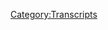 {{Transcript
    | title         = [[780: February 21, 2023]]
    | caption       = [https://knowledgefight.libsyn.com/780-february-21-2023 Listen to this episode on Libsyn]
    | episodeNumber = [[780: February 21, 2023|780]]
    | length        = 01:19:01
}}

{{MessageBox
    | header     = Warning: Bot Generated Content
    | text       = This transcript was automatically generated by transcription software and likely contains many mistakes and misattributions. Please check the audio for definitive quotes, attribution, and context.
    | image      = N3yvass4myg91.webp
    | imagewidth = 50px
    | id         = warning
}}

{{TranscriptBlock
    | name      = Dan
    | timestamp = 00:00:04.000
    | text      = Red Alert. Red alert. Red
}}

{{TranscriptBlock
    | name      = Alex Jones
    | timestamp = 00:00:06.000
    | text      = alert. Red alert. Knowledge five. Damn, Jordan, I'm sweating. Knowledge party.com It's time to pray. I have great respect for knowledge, knowledge. I'm sick of them posing as if they're the good guys shank me or the bad guy. Knowledge. Dan and Jordan knowledge fight need money and the family can do your shopping Andy and Ken handy in Kansas. Just starting to pray and the Kansas surely are playing for older. Huge fan. I love your world knowledge by now knowledge fight.com I love you.
}}

{{TranscriptBlock
    | name      = Dan
    | timestamp = 00:00:59.000
    | text      = Hey everybody, welcome back to knowledge. Dudes sit around worship at the altar of saline and talk a little bit about Alex Jones. Oh,
}}

{{TranscriptBlock
    | name      = Jordan
    | timestamp = 00:01:07.000
    | text      = indeed. We are Dan Jordan,
}}

{{TranscriptBlock
    | name      = Dan
    | timestamp = 00:01:09.000
    | text      = Dan Jordanna. Question
}}

{{TranscriptBlock
    | name      = Jordan
    | timestamp = 00:01:10.000
    | text      = for you, sir. brightspot.
}}

{{TranscriptBlock
    | name      = Dan
    | timestamp = 00:01:12.000
    | text      = My bright spot today, Jordan, I guess is that it's snuck up on me considerably. But it's a week away from the show. So I chose in
}}

{{TranscriptBlock
    | name      = Jordan
    | timestamp = 00:01:21.000
    | text      = Milwaukee snuck up on me a lot to
}}

{{TranscriptBlock
    | name      = Dan
    | timestamp = 00:01:25.000
    | text      = abstractly in March. Next week. And, boy, I'll tell you what. I'm scrambling.
}}

{{TranscriptBlock
    | name      = Jordan
    | timestamp = 00:01:34.000
    | text      = first week of March is the worst time because you think you will always think you know, like, Oh, I've got a month before this happened. But you forget that that month is February and that month is a lie. Yeah.
}}

{{TranscriptBlock
    | name      = Dan
    | timestamp = 00:01:45.000
    | text      = You see the early 20s in the dates. Yeah. And you're like, Oh,
}}

{{TranscriptBlock
    | name      = Jordan
    | timestamp = 00:01:49.000
    | text      = I still got time.
}}

{{TranscriptBlock
    | name      = Dan
    | timestamp = 00:01:50.000
    | text      = Plenty of days. Now. You got three less than you think. Yep. Yeah, I don't know. Maybe it's poor form to tell an audience, presumably before the live show that shit is up in the air right now, folks. I still trying to figure out what we're gonna do for that live show.
}}

{{TranscriptBlock
    | name      = Jordan
    | timestamp = 00:02:10.000
    | text      = I think what's important is to set both expectations. Yeah. All right, you like listen, you have enjoyed a thing that we've put out set on nearly 800 episodes of true, right. Don't be surprised if you put it in a different space and you don't like it as much. I would think you would like it more. But Lord knows. Yeah.
}}

{{TranscriptBlock
    | name      = Dan
    | timestamp = 00:02:27.000
    | text      = I mean, look, there's a little bit of excitement to it, though, is what I'm saying. There's chaos. Oh, no. I mean, you never know what's going to happen. Exactly. Do not content. But a week out from the show. I have a pretty good idea about one episode. And the other is rapidly falling apart. In real time, as you can observe on the podcast because we're going through this 22,004 stuff. Maybe Alex doesn't cover the scream ever. Oh no. Maybe this plan was flawed from the find out though knows who knows. You'll have to tune in or show up in Milwaukee to the show that sold out.
}}

{{TranscriptBlock
    | name      = Jordan
    | timestamp = 00:03:16.000
    | text      = Cover it until 2005. That's possible.
}}

{{TranscriptBlock
    | name      = Dan
    | timestamp = 00:03:19.000
    | text      = Oh, I don't know. You'd never have to attack Howard Dean after 2004. Now you don't. But anyway, it's kind of exciting. What's your bright spot?
}}

{{TranscriptBlock
    | name      = Jordan
    | timestamp = 00:03:29.000
    | text      = My bright spot is the other day we were we were playing some video games and doing the thing on on Twitch that I do. And alphorn brought up Random Access Memories by Daft Punk. Yeah, right. And he made the somewhat controversial statement that he thought it was the best Daft Punk album he said that one more time said that once more. With digital love, and and a read listened to a man it's a fantastic album. Sure. It's a fantastic album. I love it. One of the best of all time. It's not as good as discovery but it is still a fantastic album. I would put it at number two.
}}

{{TranscriptBlock
    | name      = Dan
    | timestamp = 00:04:08.000
    | text      = Okay, if we were gonna fight about it always nice to revisit.
}}

{{TranscriptBlock
    | name      = Jordan
    | timestamp = 00:04:11.000
    | text      = Yeah. Oh, I was great. Lose yourself to dance. My friend. I was on the train losing myself today.
}}

{{TranscriptBlock
    | name      = Dan
    | timestamp = 00:04:16.000
    | text      = I generally lose myself in the music the moment. Oh, yeah. You better never let it go. And that's probably why it's only a one shot. Do not miss your chance to go blow to flow, blow sharp blow row. opportunity comes once in a lifetime. That's all I know. All right. Yeah, that one? I'm confident it Yeah. Well, Jordan today we have an episode to go over. And by popular demand we're checking in on the present day. Oh, no. You know what, here's the deal. I know that we have a responsibility and an obligation to cover all things, Alex. But as we've said many times, this is not an Alex Jones after show. And if people are, like gigantically curious about what Alex has to say about X, Y or Z, they can go Listen to his show if they want. I think
}}

{{TranscriptBlock
    | name      = Jordan
    | timestamp = 00:05:01.000
    | text      = Chris Hardwick does one an after show of Infowars
}}

{{TranscriptBlock
    | name      = Dan
    | timestamp = 00:05:07.000
    | text      = talking free speech Yeah, um, and like, you know, I think that generally speaking most stuff, if you have like a hot button issue, nine times out of 10 you can guess what Alex is gonna say about it. Yeah, show is not like you're never it's very rare that you're gonna get like revelations of like, holy shit. His angle on this is wild. Yeah. But you know, hey, that doesn't mean that we get to just say Hey, fuck the president. We're gonna just do whatever we want. Sure, still check in on it. Let people know how things are going and Alex world. So today we're gonna be talking about February 21 2023. I will say
}}

{{TranscriptBlock
    | name      = Jordan
    | timestamp = 00:05:49.000
    | text      = it justify staying in the past.
}}

{{TranscriptBlock
    | name      = Dan
    | timestamp = 00:05:53.000
    | text      = You know what, it's a mixed bag. It's a mixed bag.
}}

{{TranscriptBlock
    | name      = Jordan
    | timestamp = 00:05:56.000
    | text      = Some UPS some downs.
}}

{{TranscriptBlock
    | name      = Dan
    | timestamp = 00:05:58.000
    | text      = I will say that we learn less than maybe in the past, but there's some stuff that is pretty fucking stupid. So that's fun. Also, before we get to the walk, shout outs, we should really clarify a couple of things. And they are that we both made mistakes. On the last episode. You misquoted Marx. That's right. I did. I
}}

{{TranscriptBlock
    | name      = Jordan
    | timestamp = 00:06:19.000
    | text      = quoted Bill Watterson who I quoted.
}}

{{TranscriptBlock
    | name      = Dan
    | timestamp = 00:06:22.000
    | text      = It's interesting too, because you were so anti religion. TV is the opiate of the masses. Well,
}}

{{TranscriptBlock
    | name      = Jordan
    | timestamp = 00:06:27.000
    | text      = I meant it. I meant that quote. Because that's the quote that I was thinking because I was talking about TV right? But I forgot that that was a Bill Watterson take on the Marx quote, sure. Religion is the opiate of the masses, right. I have chosen the better one well, but that would be but
}}

{{TranscriptBlock
    | name      = Dan
    | timestamp = 00:06:43.000
    | text      = it was still a misquoting and then I said National Alliance when I met National Vanguard strong was the founder of the National Vanguard. Gotcha. And I was no one pointed it out. But as I was listening back, I was like, This is embarrassing. Very easy mistake to make similar names. Both Nazis.
}}

{{TranscriptBlock
    | name      = Jordan
    | timestamp = 00:07:03.000
    | text      = Yeah, I would be fairly embarrassed but I think I just love Calvin and Hobbes too much. This is an opportunity to tell more people about Calvin and Hobbes so I accept my stake the
}}

{{TranscriptBlock
    | name      = Dan
    | timestamp = 00:07:14.000
    | text      = underground comic strip, Calvin,
}}

{{TranscriptBlock
    | name      = Jordan
    | timestamp = 00:07:16.000
    | text      = there's Gen Z people, maybe they don't even know it.
}}

{{TranscriptBlock
    | name      = Dan
    | timestamp = 00:07:19.000
    | text      = That's possible. Yeah. So we'll get down to Ben's on today's episode. But first, let's say hello, Jordan to some new wall. Oh, that's great idea. So first, I'm an Aussie I grow pineapples. I rescue bats. I'm an IT nerd. My name is Sean, thank you so much. You are now policy wonk.
}}

{{TranscriptBlock
    | name      = Alex Jones
    | timestamp = 00:07:34.000
    | text      = I'm a policy wonk.
}}

{{TranscriptBlock
    | name      = Jordan
    | timestamp = 00:07:35.000
    | text      = Thank you very much. I
}}

{{TranscriptBlock
    | name      = Dan
    | timestamp = 00:07:36.000
    | text      = do next just joined still waiting on my Sex Robot. Thank you so much. You are now policy Wong.
}}

{{TranscriptBlock
    | name      = Alex Jones
    | timestamp = 00:07:41.000
    | text      = I'm a policy wonk.
}}

{{TranscriptBlock
    | name      = Jordan
    | timestamp = 00:07:42.000
    | text      = Thank you very much.
}}

{{TranscriptBlock
    | name      = Dan
    | timestamp = 00:07:43.000
    | text      = Next, I'm worried about Uncle Paul D. Presented by Mountain Dew berry monsoon a Sam's Club exclusive. Thank you so much. You're now policy walk. I'm a policy. Thank you very much. Thank you. Next. Wait a second. Hang on. I'm new. So is Dan. DJ Dan archy. Thank you so much. You are now policy wonk.
}}

{{TranscriptBlock
    | name      = Alex Jones
    | timestamp = 00:08:01.000
    | text      = I'm a policy wonk.
}}

{{TranscriptBlock
    | name      = Unknown Speaker
    | timestamp = 00:08:02.000
    | text      = Thank you very much clarify.
}}

{{TranscriptBlock
    | name      = Dan
    | timestamp = 00:08:03.000
    | text      = No, I am not.
}}

{{TranscriptBlock
    | name      = Jordan
    | timestamp = 00:08:04.000
    | text      = It would be fun if you had an alter ego that we both treated as 100%. Real.
}}

{{TranscriptBlock
    | name      = Dan
    | timestamp = 00:08:09.000
    | text      = Yeah, that would be fine. And then like at the live show I just performed with like, yes, yeah. Next congrats to Spencer on her new business, which I assure you is not related to free speech systems. Thank you so much. You are now policy wonk.
}}

{{TranscriptBlock
    | name      = Alex Jones
    | timestamp = 00:08:23.000
    | text      = I'm a policy wonk. Thank
}}

{{TranscriptBlock
    | name      = Jordan
    | timestamp = 00:08:24.000
    | text      = you very much.
}}

{{TranscriptBlock
    | name      = Dan
    | timestamp = 00:08:25.000
    | text      = And every night before bed, I enjoy policy wank while listening to techno rap. Thank you so much. You are now ballsy walk.
}}

{{TranscriptBlock
    | name      = Alex Jones
    | timestamp = 00:08:31.000
    | text      = I'm a policy wonk. Thank you.
}}

{{TranscriptBlock
    | name      = Dan
    | timestamp = 00:08:33.000
    | text      = They requested that I try and do something that they don't know what techno wrap is right that I should do it. They don't know what the closest thing I could come up with for that was Bangkok oriental city. But the city don't know what the city is getting the creme de la creme by the chess world at a show of everything, but you will run out dirt. Time flies doesn't see my minutes. I don't like how you're looking at me.
}}

{{TranscriptBlock
    | name      = Jordan
    | timestamp = 00:08:58.000
    | text      = I'm just I'm just enjoying.
}}

{{TranscriptBlock
    | name      = Dan
    | timestamp = 00:09:00.000
    | text      = You don't know what even Bangkok? No, I
}}

{{TranscriptBlock
    | name      = Jordan
    | timestamp = 00:09:01.000
    | text      = don't. What is that a man run of truly great musical performance for you. finding it to be but like that's our bid for 2023. We've had blackjack. We've had to run out of songs. No, you are not sir. I've asked you questions. Now. You got songs for days?
}}

{{TranscriptBlock
    | name      = Dan
    | timestamp = 00:09:23.000
    | text      = I think you should first of all, yeah. Find out about one night in Bangkok. Okay, it makes the hard man humble.
}}

{{TranscriptBlock
    | name      = Jordan
    | timestamp = 00:09:28.000
    | text      = I mean that I could use that.
}}

{{TranscriptBlock
    | name      = Dan
    | timestamp = 00:09:31.000
    | text      = Also, check out where it's from, which is a musical called chess, which is all about chess. I'm sorry. What? Yeah, there's a musical called chess. Okay. And there's a guy named Marie head who had a song in the I guess, late 80s, early 90s. Okay. Yeah. One night in Bangkok. All right. So one night in Bangkok. It's about going to a chess bar.
}}

{{TranscriptBlock
    | name      = Jordan
    | timestamp = 00:09:53.000
    | text      = Excuse me. Excuse me, just real quick. You asked me you don't know one night in Bangkok. So It was a full two big hit. And then you went on to tell me that it's from a musical called chess. Yeah. Okay.
}}

{{TranscriptBlock
    | name      = Dan
    | timestamp = 00:10:05.000
    | text      = Hey, it's 80s and 90s. I'd bring you along. I would invite Queens we use would not excite you.
}}

{{TranscriptBlock
    | name      = Jordan
    | timestamp = 00:10:15.000
    | text      = Okay. All right.
}}

{{TranscriptBlock
    | name      = Dan
    | timestamp = 00:10:16.000
    | text      = I'm done playing chess. Yes, I
}}

{{TranscriptBlock
    | name      = Jordan
    | timestamp = 00:10:17.000
    | text      = understand. I recognize that. Anyway, Murray had
}}

{{TranscriptBlock
    | name      = Dan
    | timestamp = 00:10:21.000
    | text      = my bright spot. Anyway, I love it. So here's another context drop from today's show.
}}

{{TranscriptBlock
    | name      = Alex Jones
    | timestamp = 00:10:29.000
    | text      = From the heart of Texas, broadcasting worldwide. I'm Alex Jones. From the Alex Jones Show,
}}

{{TranscriptBlock
    | name      = Dan
    | timestamp = 00:10:35.000
    | text      = smooth. Yep. Yep. The Alex James host, powered through feel like we've heard him say that before. Anyway, we start today with a pretty severe tone. I will say that if you want to have listened to this entire episode, yeah. In matter, no. 45 seconds. That's probably just this.
}}

{{TranscriptBlock
    | name      = Alex Jones
    | timestamp = 00:11:01.000
    | text      = This is an emergency broadcast to the February 21. As we speak in a fascistic, nighttime outdoor speech, Biden is basically declaring war on Russia publicly. And pledging absolute military commitment. Putin is Chang threatened, threatening that nuclear war is imminent. This is getting more insane by the minute. So incredibly dangerous. I really don't have words at this point to describe how the spiraling this death spiral threatens us all. I don't think you need me to explain that to you. Yeah. So
}}

{{TranscriptBlock
    | name      = Dan
    | timestamp = 00:11:48.000
    | text      = Biden has declared war on Russia. And Putin saying the nukes are locked and loaded. Right. Right. That's basically all that's going on. It's pretty severe. It's scary. It just surprised me to hear because these things didn't happen.
}}

{{TranscriptBlock
    | name      = Jordan
    | timestamp = 00:12:02.000
    | text      = Right. It bums me out. Here's what bums me out. All right. I have been told in anger that Chicago is getting nuked regularly right now here he is all sad because we really might be in a nuclear superpower war.
}}

{{TranscriptBlock
    | name      = Dan
    | timestamp = 00:12:16.000
    | text      = Not fair. Well, he's still angry. Sure, but he's just he's got a ramp into
}}

{{TranscriptBlock
    | name      = Jordan
    | timestamp = 00:12:23.000
    | text      = I don't need to tell you how dangerous this is. Obviously, you've been telling me for the past 20 years that I'm gonna get personally nuked. Give
}}

{{TranscriptBlock
    | name      = Dan
    | timestamp = 00:12:30.000
    | text      = him time. Okay, he's got to cook this and I'm still gonna get it. It'll be just the beginning. That's on me. So there's nukes. And it's a 100% chance that some nukes are going to be used. And then some numbers get tweaked? Sure. But this is this is pretty. I mean, look, we're all dead.
}}

{{TranscriptBlock
    | name      = Alex Jones
    | timestamp = 00:12:51.000
    | text      = On the course we're on right now. There is a 100% chance nuclear weapons are going to be used in an almost every actuary or war profile war game, it's been done. If tacticals get used. You've got about an 80% chance it'll lead to a wider nuclear war. And when you look at the numbers, it's about 100% chance in total commitment. That means just spasm of mass death. So we're a pretty satanic evil planet army. And it goes to say we just blow ourselves up. Real good chance ladies and gentlemen that we're facing the end of the world. Everybody enjoys it the cavalry has arrived. Ultimate bone broth. Oh.
}}

{{TranscriptBlock
    | name      = Jordan
    | timestamp = 00:13:47.000
    | text      = Cavalry has arrived.
}}

{{TranscriptBlock
    | name      = Dan
    | timestamp = 00:13:49.000
    | text      = I mean, look, there's that's jarring shirt. Okay, so if I'm if I'm to understand this as it plays Yeah, we're all dead. Yep. Nuclear war is coming. 100% Great news though. The solution to this is ultimate bone. Brad is good at his back in stock,
}}

{{TranscriptBlock
    | name      = Jordan
    | timestamp = 00:14:04.000
    | text      = I would have preferred a little bit more connective tissue.
}}

{{TranscriptBlock
    | name      = Dan
    | timestamp = 00:14:07.000
    | text      = Well, there's a little bit more there's probably connective tissue in that bone broth. With a juggle mushroom. Yep, that's probably true. And Coco. What else is in there? Bee pollen? I think maybe I don't know.
}}

{{TranscriptBlock
    | name      = Jordan
    | timestamp = 00:14:22.000
    | text      = Why do you sound so much all of these things? Like they some guy just had a bunch of stuff in his back office and he threw it into a mix and I think I can sell this.
}}

{{TranscriptBlock
    | name      = Dan
    | timestamp = 00:14:32.000
    | text      = I think I can sell this put it in milk. Tastes like Lucky Charms.
}}

{{TranscriptBlock
    | name      = Jordan
    | timestamp = 00:14:36.000
    | text      = Everyone operates on three witches principles.
}}

{{TranscriptBlock
    | name      = Dan
    | timestamp = 00:14:39.000
    | text      = Alex actually says that at one point. He's like this Aizawa people on steroids. He was like Lucky Charms. Like I bet it
}}

{{TranscriptBlock
    | name      = Jordan
    | timestamp = 00:14:45.000
    | text      = wasn't the worst thing that a broth can taste like yeah, whose bones are you brought the taste like Lucky Charms. Let's terrify.
}}

{{TranscriptBlock
    | name      = Dan
    | timestamp = 00:14:54.000
    | text      = So we are in a situation in the world right now that is not unlike a bullfight. Sure. There's a matador There's a bowl
}}

{{TranscriptBlock
    | name      = Jordan
    | timestamp = 00:15:01.000
    | text      = the globalists Do either of them have nuclear weapons all of them okay the globalists
}}

{{TranscriptBlock
    | name      = Dan
    | timestamp = 00:15:04.000
    | text      = are the matadors Russia is the bull however this metaphor is a little bit different than you might think.
}}

{{TranscriptBlock
    | name      = Jordan
    | timestamp = 00:15:13.000
    | text      = Okay but
}}

{{TranscriptBlock
    | name      = Alex Jones
    | timestamp = 00:15:13.000
    | text      = in this confrontation is already torture a matador is the New World Order Deep State. The bowl is Russia. Cool. But in this game, when the matador sticks his short into the heart of the bowl, the bowl explodes and blows up everyone in the stadium. The only way to win is not to play this game,
}}

{{TranscriptBlock
    | name      = Dan
    | timestamp = 00:15:41.000
    | text      = because it's nothing like a matador bowls.
}}

{{TranscriptBlock
    | name      = Jordan
    | timestamp = 00:15:45.000
    | text      = Generally speaking, the only way to win between the matador the bowl is one of them leaves and the other one does not. Well.
}}

{{TranscriptBlock
    | name      = Dan
    | timestamp = 00:15:53.000
    | text      = If you were a matador right, and you knew the bowl exploded and blew up a stadium, right, you probably wouldn't be a matador, would you?
}}

{{TranscriptBlock
    | name      = Jordan
    | timestamp = 00:16:02.000
    | text      = I don't know. It depends. Are you in on it? The greatest Matador in history and somebody was like, Hey, I got this plan. What we're going to do is we're going to stuff this bowl full of explosives that will only trigger when you poke it in its heart, cementing the final kill right and that will overthrow. So I have
}}

{{TranscriptBlock
    | name      = Dan
    | timestamp = 00:16:23.000
    | text      = to assume that sense metaphorically, the globalists are the matador right well aware. Yeah, that's
}}

{{TranscriptBlock
    | name      = Jordan
    | timestamp = 00:16:28.000
    | text      = a good point.
}}

{{TranscriptBlock
    | name      = Dan
    | timestamp = 00:16:29.000
    | text      = Yeah, I can't I can't see any other scenario here.
}}

{{TranscriptBlock
    | name      = Jordan
    | timestamp = 00:16:31.000
    | text      = I'm struggling with this metaphor, I
}}

{{TranscriptBlock
    | name      = Dan
    | timestamp = 00:16:32.000
    | text      = think is the main problem. Yeah, it's dumb. That's why Yeah, that's
}}

{{TranscriptBlock
    | name      = Jordan
    | timestamp = 00:16:35.000
    | text      = a good point. Yeah.
}}

{{TranscriptBlock
    | name      = Dan
    | timestamp = 00:16:36.000
    | text      = So we've heard Alex recently. And whenever he's feeling down in the past talk about like, we gotta get out of this liberal hellhole, right, that I love living in. Right, right,
}}

{{TranscriptBlock
    | name      = Jordan
    | timestamp = 00:16:50.000
    | text      = right. On the downswing, he does want to leave. Yeah,
}}

{{TranscriptBlock
    | name      = Dan
    | timestamp = 00:16:53.000
    | text      = it turns out, he's down swinging hard.
}}

{{TranscriptBlock
    | name      = Alex Jones
    | timestamp = 00:16:56.000
    | text      = I had to have a discussion with my wife this morning, about leaving the United States for the southern hemisphere. And I'm going to be completely honest with all of you, I've said, I'll never surrender. I won't back down from the deep state here.
}}

{{TranscriptBlock
    | name      = Alex Jones
    | timestamp = 00:17:19.000
    | text      = Even things should be fixed in America. But America is so far gone, as we can all see that I am strongly having to consider evacuating the United States. Still will be hell of we're in Argentina or someplace during a nuclear war. There'll be a nuclear winter and it'll be it'll be bad. And I know a lot of billionaires, people that have already fled to places like New Zealand and Hawaii, Hawaii. I don't have the money for bunkers and all the rest of it.
}}

{{TranscriptBlock
    | name      = Dan
    | timestamp = 00:17:56.000
    | text      = Maybe not anymore. Not anymore. No, that's a good point. All I hear when Alex talks like this is I just got bad news from the bankruptcy court. Yep, this gloomy shit has no connection to reality. It's all just a projection of his mood. When Alex thinks he's pulling a fast one and things are gonna work out. He tells the audience that the globalists are on the ropes, and the good guys are gonna win just as long as you keep that money flowing. When Alex says reasons to believe that his schemes to keep his money safe from the courts aren't going to work well, and it's the end of the world. I was reflecting on why the present day episodes of Alex's show are so repulsive to me, when in reality, it's actual content isn't really much worse than it was in 2018. or around that time, right? One theory that I've come up with is that Alex's show in the present day is actively abusive towards its listeners in a way that's increased, and I think it makes me mad. This is kind of just him having a childish outburst on the show and trying to make everyone feel as miserable and panicked as he does. And it's not that fun to take seriously is something worth paying attention to. The only thing that even makes me raise an eyebrow here is that Alex is upping the ante from pretending he's about to leave Austin to pretending he's about to leave the country. Also probably not a coincidence that he chose Argentina as the country he'd like to flee to seeing as it was the destination of a lot of high level Nazis like Eichmann and Mengele. Yeah, also, let's be very fucking clear about that. Alex better follow all relevant laws of immigration. I
}}

{{TranscriptBlock
    | name      = Jordan
    | timestamp = 00:19:22.000
    | text      = wrote down you want to become an immigrant? I sweat I mean, I would be chained up
}}

{{TranscriptBlock
    | name      = Dan
    | timestamp = 00:19:27.000
    | text      = in country in this circumstance. Would you be a refugee?
}}

{{TranscriptBlock
    | name      = Jordan
    | timestamp = 00:19:31.000
    | text      = Any fucking country in the world should not allow him in like, that's crazy. To me. That's crazy. Because sooner or later, if you let him in, he's going to start getting mad at other people coming in. That's
}}

{{TranscriptBlock
    | name      = Dan
    | timestamp = 00:19:42.000
    | text      = insane. There is no doubt that that cycle would perpetually keep him out. I think it one would be wise to keep him out of the country, but at the same time, were he fleeing for legitimate reasons. You know, like if he were actually a refugee, it's a way sure his A pourraient opinions maybe wouldn't be as important as like protecting his human rights. But I don't believe that's the circumstance we're in. No, maybe no. Fuck you, Alex Young, it's just like this. There's so much of this that is just lashing out. And when I hear him talking about like, Oh my God, all this nukes that are right around the corner, we're all fucked. And all this like, I can't, like disaggregate that from his entire, like, my life is really bad right now. Yeah. And that, to me, doesn't seem that interesting. Eight seems like he's a fucking baby who wants everyone to be miserable.
}}

{{TranscriptBlock
    | name      = Jordan
    | timestamp = 00:20:40.000
    | text      = I mean, here's what's not fun. Here's what makes it so fucking terrible, is now that I know what's going on in his other life, where there's real money involved, then it's like, I mean, as we're, as we're talking here, I'm listening to this. And I'm also aware that Mark is trying to get his lawyer disbarred, like, I am aware of those two things at the same time. So I am not worried about a nuclear war or even willing to take it seriously because I am worried that his lawyer won't get disbarred. I need to make sure that happens, you know,
}}

{{TranscriptBlock
    | name      = Dan
    | timestamp = 00:21:14.000
    | text      = who I mean, think nuclear stuff and disarmament issues are something to keep in mind for sure to to engage with his version of this story is to, like, accidentally take on his feelings about his lawyer being disbarred, but being juxtaposed on to nuclear war concern. Yeah. And that's a fool's game to play. Frankly.
}}

{{TranscriptBlock
    | name      = Jordan
    | timestamp = 00:21:40.000
    | text      = I mean, I don't want to have a conversation with somebody who is clearly not having that conversation at all right? why would why would I talk to you about nuclear war? Your conversation is about how your lawyer is going to be disbarred, right? Your
}}

{{TranscriptBlock
    | name      = Dan
    | timestamp = 00:21:51.000
    | text      = conversation is about that and about how like, you're going to be broke, you're going out of business, and your attempts to shield yourself are gradually not working. I mean, people are seeing through your bullshit Alex Jones live was a charade that God was doomed to failure. Oh, yeah. Still no new episodes of that, unfortunately,
}}

{{TranscriptBlock
    | name      = Jordan
    | timestamp = 00:22:12.000
    | text      = like him saying, I think it's time for me to leave the country is also him being like, well, the only way I'm gonna get to keep my money is if I hide it outside of the United States. Groover and I mean, it is an Argentina I'm going to choose places where they don't stood like allow money. You know,
}}

{{TranscriptBlock
    | name      = Dan
    | timestamp = 00:22:27.000
    | text      = I honestly think that that came to his mind probably because not
}}

{{TranscriptBlock
    | name      = Jordan
    | timestamp = 00:22:30.000
    | text      = because Nazis. Yeah, I wouldn't be surprised. He really does feel that way. I
}}

{{TranscriptBlock
    | name      = Dan
    | timestamp = 00:22:34.000
    | text      = don't know why he like he doesn't have any affinity for South America outside of Brazil. Right? Not anymore.
}}

{{TranscriptBlock
    | name      = Jordan
    | timestamp = 00:22:40.000
    | text      = Not anymore. Definitely not anymore. Probably because Rhodesia doesn't exist anymore. It
}}

{{TranscriptBlock
    | name      = Dan
    | timestamp = 00:22:46.000
    | text      = does to him in his heart. Well,
}}

{{TranscriptBlock
    | name      = Jordan
    | timestamp = 00:22:48.000
    | text      = that I'm surprised he's not going there.
}}

{{TranscriptBlock
    | name      = Dan
    | timestamp = 00:22:50.000
    | text      = I am not. So look, it's severe shit is going down.
}}

{{TranscriptBlock
    | name      = Alex Jones
    | timestamp = 00:22:55.000
    | text      = You may feel like you're immune from this, but there are Russian submarines. What off our coast in the Atlantic civic in the Gulf of Mexico, that could destroy every US city in five minutes. Five minutes, mock nine missiles that cannot be shot down. Five minutes. Chicago, New York, Austin, LA, Miami, Tampa, Benito Ami. Minneapolis, St. Paul, both Detroit. US Houston.
}}

{{TranscriptBlock
    | name      = Jordan
    | timestamp = 00:23:38.000
    | text      = Parris, Illinois because they didn't know any better.
}}

{{TranscriptBlock
    | name      = Unknown Speaker
    | timestamp = 00:23:42.000
    | text      = Gone, gone, gone
}}

{{TranscriptBlock
    | name      = Dan
    | timestamp = 00:23:44.000
    | text      = through some consequences.
}}

{{TranscriptBlock
    | name      = Alex Jones
    | timestamp = 00:23:48.000
    | text      = The ICBMs can be here in 12 to 15 minutes.
}}

{{TranscriptBlock
    | name      = Jordan
    | timestamp = 00:23:52.000
    | text      = And also wherever you can stand in like five states. They're gonna blow that up too. But just for consistency, and we're dealing
}}

{{TranscriptBlock
    | name      = Alex Jones
    | timestamp = 00:24:01.000
    | text      = that last 22 million people in World War Two, and they're ready for nuclear war. And Putin gave a speech on that yesterday.
}}

{{TranscriptBlock
    | name      = Dan
    | timestamp = 00:24:12.000
    | text      = So Putin gave a state of the country address and he didn't say that he's ready to nuke everyone. He did have some interesting things to say about us political decisions, though. Yeah. For instance, he said, quote, the whole world witnessed how they withdrew from fundamental agreements on weapons, including the treaty on immediate and shorter range missiles, unilaterally tearing up the fundamental agreement that maintain world peace. For some reason they did it they do not do anything without a reason as we know, for the record, Trump did that not the globalists, all the people Alex hates wanted Trump not to do that. But Alex supported Trump's decision, which is one of the specifics that Putin cites in his speech criticizing the US funny just weird. Funny how that works. It's a very, very long, boring speech. mostly about economic issues and the airing of grievances some valid, some outrageous Sure, the part where Putin brings up nuclear weapons is this, quote, we're aware of the fact that certain types of US nuclear weapons are reaching the end of their service life. In this regard, we know for certain that some politicians in Washington are already pondering live nuclear tests, especially since the US is developing innovative nuclear weapons. There's information to this effect Given these circumstances, the defense ministry and Rosatom must take everything must make everything ready for Russia to conduct nuclear tests, we will not be the first to proceed with these tests. But if the US goes ahead with them, we will as well no one should harbor dangerous illusions that global strategic parity can be disrupted. It is a bad sign for a head of state to be talking about a new nuclear arms race. But there's a chasm between what Putin said and how Alex is reporting it. Yeah, that's because Alex is a liar and a sensationalist, who's feeling really down today? And so everything is so bad? Yeah. So bad.
}}

{{TranscriptBlock
    | name      = Jordan
    | timestamp = 00:26:06.000
    | text      = Yeah. I mean, I suppose I would be I think I could be persuaded that there is 100% chance in the lifetime of nuclear weapons that they will be used again, I would not be I think I would accept that I will accept that there's 100% chance of that will
}}

{{TranscriptBlock
    | name      = Dan
    | timestamp = 00:26:21.000
    | text      = happen. I mean, 100 is a big number it is. But
}}

{{TranscriptBlock
    | name      = Jordan
    | timestamp = 00:26:25.000
    | text      = I don't know if there's any way that we can understand human beings, and who we put in charge of nuclear weapons, without eventually recognizing that somebody's going to either do it on purpose or on accident, you
}}

{{TranscriptBlock
    | name      = Dan
    | timestamp = 00:26:37.000
    | text      = know, like, in a long enough scale, everything that can happen exactly will
}}

{{TranscriptBlock
    | name      = Jordan
    | timestamp = 00:26:41.000
    | text      = happen. Yeah. But we don't need too much evidence that we need a long scale, we've already had at least three different possible world ending events happen.
}}

{{TranscriptBlock
    | name      = Dan
    | timestamp = 00:26:49.000
    | text      = Oh, that's true. That's true. I think. I think I'll go as far as to say, I think there's a high likelihood that nuclear weapons will be used accidentally or intentionally, again, at some point, but I also think that there is a possibility there is a possible future where sincere and serious disarmament happens Now unfortunately, I think that may be one of the catalysts for that would be like you said
}}

{{TranscriptBlock
    | name      = Jordan
    | timestamp = 00:27:15.000
    | text      = earlier weapons nuclear
}}

{{TranscriptBlock
    | name      = Dan
    | timestamp = 00:27:19.000
    | text      = explosion of some sort. But yeah, I don't know. Maybe, maybe I'll have quite as gloomy, gloomy. Take on it as you. But maybe that's just because I'm experiencing Alex's gloomy take.
}}

{{TranscriptBlock
    | name      = Jordan
    | timestamp = 00:27:31.000
    | text      = I don't know this. I don't know if it's a gloomy take. I think it's just the problem is what you described, you know, a lot of the times in order to not do something again, humans have to do it again. Well, I
}}

{{TranscriptBlock
    | name      = Dan
    | timestamp = 00:27:42.000
    | text      = see. I see. Possible catalyst right. No, no other possible catalyst. Totally. Totally. Yeah.
}}

{{TranscriptBlock
    | name      = Jordan
    | timestamp = 00:27:48.000
    | text      = It does seem like if you have that one, though, then you don't get to do the second part where you disarm
}}

{{TranscriptBlock
    | name      = Dan
    | timestamp = 00:27:53.000
    | text      = either way, whatever the whatever the reality and the possibility of this stuff is it's disconnected from what else?
}}

{{TranscriptBlock
    | name      = Jordan
    | timestamp = 00:27:59.000
    | text      = Oh, yeah. 100% Alex
}}

{{TranscriptBlock
    | name      = Dan
    | timestamp = 00:28:00.000
    | text      = is on one.
}}

{{TranscriptBlock
    | name      = Jordan
    | timestamp = 00:28:01.000
    | text      = I No, no, that's why that's why I thought of it. I was like, that's an interesting thought. And what he said is not
}}

{{TranscriptBlock
    | name      = Dan
    | timestamp = 00:28:07.000
    | text      = Yeah, so speech that Alex is misrepresenting ship and hey, why not? Let's have a two for one special Biden is also giving a speech that Alex has misrepresented represent
}}

{{TranscriptBlock
    | name      = Jordan
    | timestamp = 00:28:16.000
    | text      = them all.
}}

{{TranscriptBlock
    | name      = Alex Jones
    | timestamp = 00:28:18.000
    | text      = Biden is still bumbling and stumbling in a nighttime fascistic speech in Warsaw, Poland, on the border with Russia, rattling the nuclear sabers says we got a transcript of it. We'll read excerpts of it.
}}

{{TranscriptBlock
    | name      = Dan
    | timestamp = 00:28:34.000
    | text      = This is pathetic. Alex has not watched any of that speech. And he's characterizing it as nuclear saber rattling. In reality, Biden was mostly talking about growing up in Claymont Delaware where there's a lot of Polish people around and he quote, grew up feeling self conscious. My name didn't end in a ski or an Oh, all right. It's really okay appealing to the Polish population. Okay, fine. He was also expressing appreciation for Poland accepting 1.7 million displaced Ukrainians who fled after Yeah, faded parts. Oh, right. Like it's it's, you know, obviously, sure. There's also expressions of solidarity with NATO. Sure. Yeah. But yeah, it's not. It's not like, we're gonna fuck
}}

{{TranscriptBlock
    | name      = Jordan
    | timestamp = 00:29:18.000
    | text      = it up. I mean, yeah, Putin did some like, Hey, fuck you. And Biden was like, well, let's just okay.
}}

{{TranscriptBlock
    | name      = Dan
    | timestamp = 00:29:26.000
    | text      = So there's all these speeches, and Alex decides he's gonna set an ambitious goal for himself, which as soon as I heard, I was like, is not going to do this shit.
}}

{{TranscriptBlock
    | name      = Alex Jones
    | timestamp = 00:29:35.000
    | text      = I have Putin this eight page speech here and I have clips of it that have English overdubs, really playing some clubs. But I really think this speech is so important. Wow. That I'm gonna read it in its entirety at the start of the next hour. Do it and then we'll do it. For Biden. and it will play the whole thing.
}}

{{TranscriptBlock
    | name      = Dan
    | timestamp = 00:30:01.000
    | text      = But yeah, there's not a chance you're gonna read that whole speech. First of all, because it doesn't work for you. I mean, some parts of it do like little snippets of it definitely work. Like there's there is some stuff that sounds like Alex, quite frankly, if he were to cherry pick stuff out there. He could use it for his purposes. Yeah. But like, it's long. And most of it isn't helpful. Secondarily, like, you hear him like, ba, maybe we'll play some a Biden speech up. And then like, the the flip side of it is, you know, Putin is basically his State of the Union is such an important speech. Kind of get a sense of who he looks up to.
}}

{{TranscriptBlock
    | name      = Jordan
    | timestamp = 00:30:44.000
    | text      = Yeah, I just heard eight pages. And I was like, Oh, I'm not worried. Yeah, yeah. Oh, boy. Yeah. If it was eight paragraphs, I'd be like, oh, boy, I'm not worried.
}}

{{TranscriptBlock
    | name      = Dan
    | timestamp = 00:30:53.000
    | text      = Eight sentences.
}}

{{TranscriptBlock
    | name      = Jordan
    | timestamp = 00:30:55.000
    | text      = Yeah, 5050 shot
}}

{{TranscriptBlock
    | name      = Dan
    | timestamp = 00:30:56.000
    | text      = words. Maybe they'll read seven of the eight accurately and then it'll make up the Yeah. So, you know, we got world leaders who were saying various things. Biden's given a fascistic speech and polar
}}

{{TranscriptBlock
    | name      = Jordan
    | timestamp = 00:31:11.000
    | text      = Cortes, Larry. Wow, what a weird place to do that too. Right.
}}

{{TranscriptBlock
    | name      = Dan
    | timestamp = 00:31:15.000
    | text      = Putin is threatening nukes and the most important speech that Alex has ever heard. What say Trump?
}}

{{TranscriptBlock
    | name      = Alex Jones
    | timestamp = 00:31:23.000
    | text      = Let's go ahead and first play a clip of Trump. And he's absolutely right, Trump and he was president. And in this war, by snapping his fingers, here's the club
}}

{{TranscriptBlock
    | name      = Donald Trump
    | timestamp = 00:31:36.000
    | text      = from the dead took over, but from the night I won, and I go to people, you know, that you people are boosting by their openness and Zelinsky. And as a way in on me. And I would, I guarantee I could work that guarantee. I know exactly what I say, by the way, I know exactly. I tell one guy this. And I say you better make a deal. We would have a deal made in 24 rows.
}}

{{TranscriptBlock
    | name      = Alex Jones
    | timestamp = 00:32:07.000
    | text      = President. Well, that's right, because Trump knows that the West is running this war and the United States is running NATO show picture. NATO is a big robot. That's remote control. Wow. And it's starting World War Three right now. And so Trump knows if he was in the White House. He'd be in control of that robot. And Hillary said she wanted war with Russia if she got elected six plus years ago, but she didn't smile or fraud. And so for four years, we didn't have this war start. But now, a year after Biden gets in, it all kicks off. And US forces and NATO forces are in there. Killing Russians, Russians killing them. I mean, I know a lot of people NATO forces are not already served multiple tours in the Ukraine war, long before you absolutely do not watch the counter offensive multiple to it. And that's what the police action was. And I'm not defending Putin or Russia. I'm not a Russophile I don't lionize Russia. But Russia is not on our doorstep and Russia did not start this.
}}

{{TranscriptBlock
    | name      = Dan
    | timestamp = 00:33:15.000
    | text      = Yes. Yes, they
}}

{{TranscriptBlock
    | name      = Jordan
    | timestamp = 00:33:16.000
    | text      = did it. That is how
}}

{{TranscriptBlock
    | name      = Dan
    | timestamp = 00:33:18.000
    | text      = words work. So Alex knows multiple people who have served multiple tours give me in the last year give
}}

{{TranscriptBlock
    | name      = Jordan
    | timestamp = 00:33:25.000
    | text      = me a fucking name. Give me how long their tour was give me where they were based out of
}}

{{TranscriptBlock
    | name      = Dan
    | timestamp = 00:33:30.000
    | text      = dude, because I'm making it up. Give
}}

{{TranscriptBlock
    | name      = Jordan
    | timestamp = 00:33:31.000
    | text      = me any bit of a tour. A tour. Yeah, no tour. Yeah,
}}

{{TranscriptBlock
    | name      = Dan
    | timestamp = 00:33:36.000
    | text      = got stop loss. Sure.
}}

{{TranscriptBlock
    | name      = Jordan
    | timestamp = 00:33:37.000
    | text      = Yeah, exactly. What are we doing?
}}

{{TranscriptBlock
    | name      = Dan
    | timestamp = 00:33:40.000
    | text      = There's a draft actually, it's gonna be we're right around the corner from scaring people about the draft coming back because a lot of war in Ukraine, a lot of
}}

{{TranscriptBlock
    | name      = Jordan
    | timestamp = 00:33:49.000
    | text      = sad fiance's in Tennessee just waiting for their future husbands to come home from that tour and your Ukraine. Dearest
}}

{{TranscriptBlock
    | name      = Dan
    | timestamp = 00:33:55.000
    | text      = Myrtle. I have found myself outside the Donbass. Oh boy.
}}

{{TranscriptBlock
    | name      = Jordan
    | timestamp = 00:34:02.000
    | text      = It's been a long time since I've thought of Greg Geraldo
}}

{{TranscriptBlock
    | name      = Dan
    | timestamp = 00:34:05.000
    | text      = show. Wild nonsense, but also so weird this, like, what would he need to do to consider himself pro Putin? I like what level? I guess he like, he probably thinks that his support of Trump was like, right on the lower level of Trump's support. Yeah. Like, yeah, crying about how he would die for Trump. This is just rational.
}}

{{TranscriptBlock
    | name      = Jordan
    | timestamp = 00:34:34.000
    | text      = You know, I like him. He's just a god. Cain. Yeah, like any one of us.
}}

{{TranscriptBlock
    | name      = Dan
    | timestamp = 00:34:37.000
    | text      = He thinks that the way he treats Putin is like, nuance. Yeah, just kind of like a conditional support. Go into this guy. Meanwhile, I'm gonna just completely lie about stuff in service of making him out to be the, the good guy here. It
}}

{{TranscriptBlock
    | name      = Jordan
    | timestamp = 00:34:55.000
    | text      = breaks my heart that people listen to Trump say shit like that. And then cheer clap or don't go jump into a fire like I don't understand because because here's the thing, it would take me more than 24 hours to even understand why they're really fighting. It would take more than 24 hours to learn the history of Russia and Ukraine to learn what it is that you would even be trying to achieve with this treaty. Are you trying to just stop the war? Or are you trying to make something that lasts as peace?
}}

{{TranscriptBlock
    | name      = Dan
    | timestamp = 00:35:26.000
    | text      = Strength is probably just thing I could believe he's exactly yeah, that's an insane person. Now also, just while we're on the subject of Trump, yeah, there was a clip going around of him at McDonald's. I don't know if you saw this. No. What? Yeah, so he's, he's ordering some stuff at McDonald's in Ohio. He went to like East Palestine. And he says to the people, what's your special today? And like people were saying, like, oh, yeah, like the, like making fun of it. Like he's being funny. He doesn't think that there's a daily special at McDonald's. Yeah, I used to work at like fast food places. And there'll be some people who would have that like, cute flourish or whatever I feel I feel like people taking that seriously is a little bit. Like that's, that's nonsense.
}}

{{TranscriptBlock
    | name      = Jordan
    | timestamp = 00:36:13.000
    | text      = That makes no sense to me whatsoever. Not least of which because Trump is probably the only president in my lifetime who want 100% understands the McDonald's menu
}}

{{TranscriptBlock
    | name      = Dan
    | timestamp = 00:36:22.000
    | text      = that and he makes that point he makes he makes a point in the video.
}}

{{TranscriptBlock
    | name      = Jordan
    | timestamp = 00:36:26.000
    | text      = I mean, he he brought a does have fucking winners of the Super Bowl. No, it wasn't it the Golden State Warriors is jumping to the White House and fed them a giant McDonald's dinner.
}}

{{TranscriptBlock
    | name      = Dan
    | timestamp = 00:36:36.000
    | text      = He he says to the McDonald's workers, I know the menu better than
}}

{{TranscriptBlock
    | name      = Jordan
    | timestamp = 00:36:40.000
    | text      = you. He dies. I bet he fucking does.
}}

{{TranscriptBlock
    | name      = Dan
    | timestamp = 00:36:44.000
    | text      = I don't know about his ability to memorize things. That's fine. But yeah, I think he has some familiarity. That's a man who knows McDonald's but yeah, I actually I thought that was funny. Like, yeah.
}}

{{TranscriptBlock
    | name      = Jordan
    | timestamp = 00:36:54.000
    | text      = Well, for him,
}}

{{TranscriptBlock
    | name      = Dan
    | timestamp = 00:36:55.000
    | text      = it's funny in the like, street joke to a person who works at a fast food place. I mean, you know, like, oh, what's what's the what's the the daily with my regards to the chef or something like that? Like, it's
}}

{{TranscriptBlock
    | name      = Jordan
    | timestamp = 00:37:10.000
    | text      = not me when a member of the waitstaff comes to our table and I'm meeting with my family. My dad will do many jokes. Similarly, in vain.
}}

{{TranscriptBlock
    | name      = Dan
    | timestamp = 00:37:20.000
    | text      = They're not meant to be serious. I'm taking that seriously. That's unfair. Yeah, you got
}}

{{TranscriptBlock
    | name      = Jordan
    | timestamp = 00:37:25.000
    | text      = to figure out what it is. We're really bad at taking that seriously.
}}

{{TranscriptBlock
    | name      = Dan
    | timestamp = 00:37:29.000
    | text      = So Alex plays a clip of Biden here. And I think he really wants it to sound worse than it does, but it doesn't really sound that bad. And so he's gotta like, really Vamp unless you're like, just go go dark afterwards.
}}

{{TranscriptBlock
    | name      = Alex Jones
    | timestamp = 00:37:45.000
    | text      = Here's a little bit of the beginning of Biden's nighttime rally, he just added Warsaw Poland.
}}

{{TranscriptBlock
    | name      = Joe Biden
    | timestamp = 00:38:03.000
    | text      = President all former ministers and presidents, as well as various political leaders from all across the country, thank you.
}}

{{TranscriptBlock
    | name      = Joe Biden
    | timestamp = 00:38:24.000
    | text      = One year ago, I spoke in Warsaw, this weeks after Vladimir Putin had unleashed his murderous assault on Ukraine, the largest land war in Europe since World War Two. First of all, the cornerstone of peace, prosperity and stability on this planet for more than 75 years, we're risk of being shattered. One year ago, the world was bracing for the fall of key Well, I guess come from a visit the key and I agree four key stand strong. Key says proud, it stands tall, and most importantly, stands free.
}}

{{TranscriptBlock
    | name      = Alex Jones
    | timestamp = 00:39:15.000
    | text      = Let's come back with more on it. Zelinsky was elected with the promise of peace and an accelerated the proxy war. What and he now has shut down all opposition parties, including low opposition that were pro war. He shut down the Orthodox Church. And He's torturing and killing 10s of 1000s of people every week or so. In Dundar. They admit they have an executing people in public. What's around raping and killing. And we're hearing Ukraine is free. And are we free? With Joe Biden? Fire oh my god, white people, the number one terrorist is arming our borders and letting them shipping fentanyl and smuggled children by the hundreds of 1000s. Incredible, it is
}}

{{TranscriptBlock
    | name      = Dan
    | timestamp = 00:40:12.000
    | text      = incredible, and that it's not credible. So what happened here is that Alex hadn't viewed that clip in advance, and he thought it would work a little better for the narratives that he'd been building. Once it played and it was pretty innocuous, he needed to do some heavy lifting himself. Hence the rambling about evils. Alinsky is, none of that stuff that Alex is saying here is stuff that he can really substantiate. But I wanted to talk about the torture thing for a moment share. what Alex is referring to when he says that Zelinsky is torturing people to death on a regular basis is actually based on news that came out towards the end of last year that Ukraine had found torture chambers around Kharkiv that had been liberated. That's the area, the area that had been liberated that was previously occupied by Russia. Sure, those were Russian torture. Right? Right. Right. Ukrainian forces are not without criticism for actions that are taken, you know, in the context of the war. But what Alex is doing here is disgusting whitewashing for Russians, Russia is militarism. You could say that once all the facts are out in the open, he'll be shown to be a promoter of torture and human rights abuse. But I think we all know that he exists within his own reality. And that day of reckoning is never coming. Sasol still pretends that Trump is the president, like there's just, it doesn't matter. He can take like news about Ukraine, finding torture chambers in liberated areas that were previously held by Russia. And you can say, Oh, my God. Zelinsky is torturing people to death 1000s a week, or whatever, like, it's, well, I mean,
}}

{{TranscriptBlock
    | name      = Jordan
    | timestamp = 00:41:44.000
    | text      = think about living in Russia, like either, you know, as a Russian citizen, that your government and your military is torturing people, after they launched a war of conquest on them, or you believe whatever it is that Putin says. So I don't see why that would be any different for Alex. You know, plenty of people know that their army is doing shit. And Alex gets to say whatever he wants,
}}

{{TranscriptBlock
    | name      = Dan
    | timestamp = 00:42:08.000
    | text      = and what I think is kind of interesting about that dynamic is that Alex doesn't even really seem that interested in taking in all of Putin speech. Yeah. Because, like, you know, it's it's one thing to, like, be someone like Alex, but like, take in the speech really, like work with the talking points that are being expressed by voting, right. And it's another thing to just be like, Yeah, I kind of get what he's saying. I've heard a few clips or whatever. And like, I'll make up the defense's myself for the rest of it. It's It is strange. He's taking on a lot of that labor himself. And part of the reason is because it's too hard.
}}

{{TranscriptBlock
    | name      = Alex Jones
    | timestamp = 00:42:50.000
    | text      = And of course, the truth is they went in, they overthrew governments, they blew up government buildings, they mowed police down with machine guns, they sent in the weapons, they stabilize Ukraine. And all Putin wanted was don't make it part of NATO and stop it. But of course, that didn't happen. And now Putin has taken the bait and gone there. You know, I said I was gonna read over Putin speech, but it's long, it's important. I'm gonna have been in there. Already much of the window. Close the full speech. Last night, please. A transcript of it under the live show feed.
}}

{{TranscriptBlock
    | name      = Dan
    | timestamp = 00:43:23.000
    | text      = That's too long. Okay. Do it. Yeah. All Putin wanted was them to not be a part of NATO. And stop it. What does that mean? No, stop it.
}}

{{TranscriptBlock
    | name      = Jordan
    | timestamp = 00:43:34.000
    | text      = I mean, stop existing outside of the Soviet Union. Stop. I mean, whoa, I mean, I'm sorry, not at the Soviet well, we'll come to something completely different. Putin doesn't have any interest in the USSR whatsoever. I understand the
}}

{{TranscriptBlock
    | name      = Dan
    | timestamp = 00:43:45.000
    | text      = demand of not be a part of NATO because that's specific. Stop. It is a little bit vague.
}}

{{TranscriptBlock
    | name      = Jordan
    | timestamp = 00:43:52.000
    | text      = I mean, stop getting rid of any sort of corruption or, I don't know, I genuinely don't know Stein. Oh, no.
}}

{{TranscriptBlock
    | name      = Dan
    | timestamp = 00:44:00.000
    | text      = Like, claiming your territorial integrity in terms of the Donbass region and Crimea and all this. Stop. I mean, you're independent. pneus.
}}

{{TranscriptBlock
    | name      = Jordan
    | timestamp = 00:44:11.000
    | text      = It's it is it is a testament to the fact that Alex knows how wrong he is that he refuses to engage with Putin Shit,
}}

{{TranscriptBlock
    | name      = Dan
    | timestamp = 00:44:20.000
    | text      = I don't think so. If he does lazy Putin is
}}

{{TranscriptBlock
    | name      = Jordan
    | timestamp = 00:44:23.000
    | text      = comically evil. Oh, Mickley evil unless you're underneath this way of his own propaganda.
}}

{{TranscriptBlock
    | name      = Dan
    | timestamp = 00:44:29.000
    | text      = But here's Yeah, but here's the thing. Yeah, I disagree with you because the non engagement that he's doing here is not reading Putin speech, which is not comically evil, because it's him saying the thing right, you know, there is this, the shiny veneer of propaganda already on there. Alex is not engaging with that, because he's fucking lazy. Yeah, that all that I agree with. He's not engaging with the larger world as it exists because it would threaten the fragile narrative stability that he that he has about who are the good guys who are the bad guys, right? And what's really going on
}}

{{TranscriptBlock
    | name      = Jordan
    | timestamp = 00:45:05.000
    | text      = and his Funtom his fundamental worldview exists only on the level of the person I like is doing evil things. So I have to justify those by saying the people that I don't like are doing more evil things true. If he were to learn about Putin, he would not be able to do that. But here's his comically
}}

{{TranscriptBlock
    | name      = Dan
    | timestamp = 00:45:25.000
    | text      = here's the problem. He already knows this stuff. He doesn't know it. That's what I'm saying. He pretends to go back in time and all you know, is all the shit about the apartment bombings and the Chechens and you know, in now Oh, no, I don't know any of that stuff. So the fake news, he's keeping
}}

{{TranscriptBlock
    | name      = Jordan
    | timestamp = 00:45:42.000
    | text      = it from his audience on purpose. Well, we see this keeping it from himself on paper, we
}}

{{TranscriptBlock
    | name      = Dan
    | timestamp = 00:45:47.000
    | text      = see that same dynamic play out over and over again, like, the best example I can think of in recent memory is the bill Barr like, like remembering things about him whenever he was against Bush and conveniently forgetting them whenever he was the Patriots Attorney General. Yeah, it's it's pathetic, and it's abusive to the audience. Yep. Anyway, we now enter a period of the show where Alex is. I mean, I don't know how else to describe this other than killing time. Okay.
}}

{{TranscriptBlock
    | name      = Jordan
    | timestamp = 00:46:20.000
    | text      = Based on the conversation we've had, it took me a second to realize that killing time meant like he is wasting time not because we've been talking a lot about killing. So I was like, I'm worried he's about to say it's killing time. No. Oh,
}}

{{TranscriptBlock
    | name      = Dan
    | timestamp = 00:46:33.000
    | text      = yeah. Do you see where my head went? And was the thing and it just got clobbered? Okay, good. But he is just like, spends a lot of time talking about various nuclear weapons, okay. And various types of nuclear weapons. Yeah. And then he just lists off other weapons and stuff. Great.
}}

{{TranscriptBlock
    | name      = Alex Jones
    | timestamp = 00:46:51.000
    | text      = We also know that lists have a lot of weapons, they haven't rolled out us as them as well, that are high powered, basically, Particle Beam Radiation guns,
}}

{{TranscriptBlock
    | name      = Jordan
    | timestamp = 00:47:02.000
    | text      = sorry, what No.
}}

{{TranscriptBlock
    | name      = Alex Jones
    | timestamp = 00:47:03.000
    | text      = And the problem is, they're very large and hard to hide. And you've got a lot of up to a foot of lead shielding jacketing them on the back end of them. And those weapons, you can then just basically aim from a hilltop ordinary topography, that is at the median level, then they widen out the spectrum of the beam, depending on how powerful they want it, to say 100 feet tall, and about a millimeter wide. And then you just fry all that life. As you move that beam through the structures. I would imagine you'll start seeing those before they roll out the tactical nukes and the neutron bombs. And again, specs, I've read the things I've seen, I'm not an engineer, I'm not a nuclear physicist, I'm not giving you the proper pylons or nomenclature or laying out the types of things that are there, then there's bio weapons. Sure, there are race specific bio weapons. There are already mutated viral lines that mutate very quickly. So they only kill the first or second wave of people you release. Lots of you don't want to blow back on you. That doesn't work. There obviously are a lot of advanced chemical weapons. And I would expect you're going to see the radiation guns, the particle beam guns that also got high powered arrays that can shake matter in the pieces.
}}

{{TranscriptBlock
    | name      = Dan
    | timestamp = 00:48:51.000
    | text      = I'm so bored. It's just listing off terrifying weapons
}}

{{TranscriptBlock
    | name      = Jordan
    | timestamp = 00:48:56.000
    | text      = listing off sci fi weapons.
}}

{{TranscriptBlock
    | name      = Dan
    | timestamp = 00:48:58.000
    | text      = Well, some of them. Yes, yeah. And it is interesting to note, I think that Alex has like this 20 year preoccupation with very specific bio weapons. It is just something that I mean, it would be almost surprising to recognize that he is a racist and is obsessed with race specific bioweapons. If that were not the opposite of surprising.
}}

{{TranscriptBlock
    | name      = Jordan
    | timestamp = 00:49:22.000
    | text      = Yeah. I mean, the idea of race specific bio weapons is only there to justify the idea that there are different races. There's it that's it, no one would create that, not least of which because we know that's not how things were like if there's anything that COVID should have taught everybody. It's that bio weapons and viruses and the shit like that mutate beyond your control, you don't have control of that. Oh, well, I
}}

{{TranscriptBlock
    | name      = Dan
    | timestamp = 00:49:49.000
    | text      = mean, we heard very clearly through a large portion of the early time of the COVID outbreak that Alex was saying it was over A specific bio weapon. And maybe the Chinese government released it on their own people in order to reduce the population because there's too many people. You know, there's a, it's, it's just something that he always, it's always there in his mind.
}}

{{TranscriptBlock
    | name      = Jordan
    | timestamp = 00:50:14.000
    | text      = Yeah. And it makes sense to him because race is real to him. And it's not real and neither array specific bio weapons.
}}

{{TranscriptBlock
    | name      = Dan
    | timestamp = 00:50:20.000
    | text      = So we have now a list of all these weapons, so many weapons. And that leads Alex to describing basically an end of the world scenario. And I don't know, I didn't have a clip of this. But earlier in the episode, he did describe this as like his prediction of the next year. So keep in mind, this is our 2023 prediction. Well, I guess so it's as close as we've gotten so far, because he said that there's 100% chance of tactical nukes shooting us and then there's an 80% chance after that point of all out nuclear war. And he said he thinks it's gonna happen within the next year. Right. So keep in mind that this is what you have to look forward to before Christmas. Okay.
}}

{{TranscriptBlock
    | name      = Alex Jones
    | timestamp = 00:51:03.000
    | text      = The last one war planners with all of their Meteor guns, and Meteor guns in orbit, nation weapons that aren't nuclear hydrogen, but is kinetic energy of de Chaillot rounds, will then try to decapitate the Russian leadership, they will probably fail. And those around Putin are even more hardline. If they do that's probably worse. And then at that point, I don't think the West is going to wait. They'll launch a full attack on all Russian assets, they'll get 80% of it, 70% of it. And then the Russian submarines will completely destroy North America. And China, India, and Pakistan are starting to hate each other. We'll come back and talk about that straight ahead. So that's,
}}

{{TranscriptBlock
    | name      = Dan
    | timestamp = 00:51:57.000
    | text      = that's a lot.
}}

{{TranscriptBlock
    | name      = Jordan
    | timestamp = 00:51:59.000
    | text      = Well, I mean, they're gonna see us nuke each other and they're like, well, we want to get in on the nuking action. You know, like, we're not just gonna not nuke people. If we know that nukes are flying,
}}

{{TranscriptBlock
    | name      = Dan
    | timestamp = 00:52:08.000
    | text      = we gotta get in on it. Yeah, well, it's,
}}

{{TranscriptBlock
    | name      = Jordan
    | timestamp = 00:52:10.000
    | text      = well, the getting's good. Yeah. We don't want to be the last person to nuke anybody. Yeah,
}}

{{TranscriptBlock
    | name      = Dan
    | timestamp = 00:52:16.000
    | text      = so you got media or weapons. Saibot rounds that are going to take out the Russian leadership, but then fail, and then the US is going to nuke Russian assets and North America is gone. Right, right. Right. Then China and India and Pakistan are all going to nuke each other. Okay, bad times. But what it's going to lead to is there always gonna be Fallout, there's gonna be nuclear winter. And that's gonna be tough. And Alex laments that in this night. That's nice of him to lament it. Well, it turns out not so nice. Wow, there we go. But he does eat he does think, you know, it's gonna be tough times all around. Sure.
}}

{{TranscriptBlock
    | name      = Alex Jones
    | timestamp = 00:52:54.000
    | text      = And then all the dust will cover the entire planet from three to 510 years. Lower temperatures on average. 10 degrees, the estimates are so we'll have snow
}}

{{TranscriptBlock
    | name      = Unknown Speaker
    | timestamp = 00:53:12.000
    | text      = and bombs out
}}

{{TranscriptBlock
    | name      = Alex Jones
    | timestamp = 00:53:13.000
    | text      = of the year in places like South Dakota. That will cause farming yields the plunge us it'll all be radioactive. Yeah, that'd be the largest, the most dangerous thing. Billions of people that weren't killed in the nuclear war, but don't know how to grow food or next to N Jenner roofs or house or like their ash. And they will, within weeks of this happening, burn everything down and kill each other. Up the locusts landing on a wheat field in minutes, big cloud of locusts comes in and in minutes that entire 100 Acres is totally bear. Big army ants going through the Brazilian rainforest. You'll see the rain forest one day. It's all beautiful jungle. Every army ants go through, not a leash left. Same thing. Think of World War Z for real.
}}

{{TranscriptBlock
    | name      = Jordan
    | timestamp = 00:54:12.000
    | text      = Analogies are going great today.
}}

{{TranscriptBlock
    | name      = Alex Jones
    | timestamp = 00:54:18.000
    | text      = So a lot of people will just hang themselves. Yeah. But what about people that have children? That's why I said the road we're on is going to lead to cannibalism. Oh boy. And I was going offered a modest proposal of Mr. Swift printed years ago. Oh, good. We're only gonna keep the Irish like total animals. Why not just tell the Irish who got up and fatten up their babies for sale to English lords and ladies. So I said in this path of dystopian economic collapse and societal ruin, I mean, I'd have to size up my liberal neighbors and eat them. And I was really honest that I will not commit suicide and I will not My children and so myself and my conservative neighbors will have to eat our leftist neighbors. That call and I I'm sad we're gonna have to eat you. You kind of ask for it and you told her to fight with people that know how to do that told they know
}}

{{TranscriptBlock
    | name      = Dan
    | timestamp = 00:55:23.000
    | text      = how to do they know
}}

{{TranscriptBlock
    | name      = Jordan
    | timestamp = 00:55:24.000
    | text      = how to eat less. You know it should ever way way way, way way no point in time does it occur to him that maybe some of those leftists might be good at composting and have a greenhouse?
}}

{{TranscriptBlock
    | name      = Dan
    | timestamp = 00:55:35.000
    | text      = Nah, you okay? The problem though, based on this conception of leftist they should be bad meat, right? I mean, like they're either on unhealthy and their body right or just
}}

{{TranscriptBlock
    | name      = Jordan
    | timestamp = 00:55:45.000
    | text      = like eating eating a leftist is essentially eating vegan. Yeah, they're full of soy. Yeah, they're not even they're not even meat.
}}

{{TranscriptBlock
    | name      = Dan
    | timestamp = 00:55:52.000
    | text      = No, you're gonna be eating impossible. Humans.
}}

{{TranscriptBlock
    | name      = Jordan
    | timestamp = 00:55:56.000
    | text      = Guys are the soy boys now.
}}

{{TranscriptBlock
    | name      = Dan
    | timestamp = 00:56:00.000
    | text      = Seems like you should want to eat the conservatives. But I do think it's pretty fucking funny that like Pardot partisan politics is important. And cannibal Yeah, absolutely. Once you're at that point, it's like yeah, who did you vote for? Yeah, chop chop.
}}

{{TranscriptBlock
    | name      = Jordan
    | timestamp = 00:56:16.000
    | text      = The worst of our worries is going to be cannibalism after nuclear winter fucking hit.
}}

{{TranscriptBlock
    | name      = Dan
    | timestamp = 00:56:21.000
    | text      = Yeah, I do love that thing, too, though. With the nuclear winter. It's like, all this food is irradiated. And there's so little of it. I wish there was more irradiated food. Very bizarre. Yeah. So this is dumb.
}}

{{TranscriptBlock
    | name      = Jordan
    | timestamp = 00:56:34.000
    | text      = The idea that tend to grid like, Oh, hey, okay, you know, all right, it'll lower the temperature the earth by about 10 degrees. So I will totally still be alive to eat neighbors. Right?
}}

{{TranscriptBlock
    | name      = Dan
    | timestamp = 00:56:45.000
    | text      = There's there is there are UFCU series of problems that are gonna be coming.
}}

{{TranscriptBlock
    | name      = Jordan
    | timestamp = 00:56:52.000
    | text      = You're gonna be like, Oh, we're gonna live and I'm gonna eat my neighbors and then a volcano is going to explode and you wouldn't have seen that shit coming that nuclear winter for you, buddy. Right.
}}

{{TranscriptBlock
    | name      = Dan
    | timestamp = 00:57:01.000
    | text      = Your liberal neighbors gonna be saved by a volcano out of nowhere. Absolutely. Right about to eat him. So yeah, this is annoying. A little bit, but he's back to his cannibalism. Yeah, yeah. But this becomes most of the rest of our episodes, cannibalism
}}

{{TranscriptBlock
    | name      = Jordan
    | timestamp = 00:57:19.000
    | text      = becomes most of the rest of our episode. Yep. Okay. Okay, Dan.
}}

{{TranscriptBlock
    | name      = Dan
    | timestamp = 00:57:24.000
    | text      = So I know that you mentioned Jonathan Swift. They're sure. I don't think he understands a modest proposal doesn't. But you're 20 He also is like trying to say that what he's doing right now is satire. But then listen, listen to where he goes from here. This is not set out. Here
}}

{{TranscriptBlock
    | name      = Alex Jones
    | timestamp = 00:57:41.000
    | text      = we go. And I am sad, we're gonna have to eat you. But you kind of asked for it. And you kind of started a fight with people that know how to do that. And you took our kindness for weakness. And of course, this is really satire, but it goes there. So if you would let your five year old daughter son starve to death, you're in his class for the food runs out. And a bunch of looters come through and are trying to burn your house down. And you don't have any food but you've got bullets. You're gonna eat those people. Don't lie about it. And don't act like you aren't. I'm ready to eat people. Let's get real about this.
}}

{{TranscriptBlock
    | name      = Jordan
    | timestamp = 00:58:22.000
    | text      = Let's get real Come on, ready to eat people?
}}

{{TranscriptBlock
    | name      = Dan
    | timestamp = 00:58:27.000
    | text      = Now seems like a bad setup premise ever
}}

{{TranscriptBlock
    | name      = Jordan
    | timestamp = 00:58:29.000
    | text      = occurs to any of these people to be like, Oh, okay, so maybe these people have certain skills that will be useful to me and I have skills that will be useful to them their bore thereby we can actually survive together as opposed to only one of us eating the other one
}}

{{TranscriptBlock
    | name      = Dan
    | timestamp = 00:58:45.000
    | text      = of food but you got bullets.
}}

{{TranscriptBlock
    | name      = Jordan
    | timestamp = 00:58:47.000
    | text      = Oh God, well, maybe tell them that in exchange for food. you'll protect him from the looters.
}}

{{TranscriptBlock
    | name      = Dan
    | timestamp = 00:58:53.000
    | text      = Oh wait, hold on a second. If you have bullets and humans are things that you can eat Yeah, would seem to imply that there might be some animals you could hunt. You know it wouldn't. It seems like in that scenario, other sources of meat might be available somewhere No, you don't use those bullets on people. The Animal
}}

{{TranscriptBlock
    | name      = Jordan
    | timestamp = 00:59:15.000
    | text      = Kingdom does not have the left right paradigm and so none of them will survive you don't have leftist D there's no leftist here there's no conservative deer so none of them know which one to eat. They just all die.
}}

{{TranscriptBlock
    | name      = Dan
    | timestamp = 00:59:26.000
    | text      = I was just I was hearing this as like somebody on stage. Yeah, like doing a stand up and talking about like, you're telling me that you're gonna not eat people come on cower
}}

{{TranscriptBlock
    | name      = Jordan
    | timestamp = 00:59:38.000
    | text      = in the apocalypse. Don't you know how leftists do this?
}}

{{TranscriptBlock
    | name      = Dan
    | timestamp = 00:59:42.000
    | text      = These motherfuckers are saying they are gonna eat people get rue. Like there's just seems like a bad stand up premise in there somewhere.
}}

{{TranscriptBlock
    | name      = Jordan
    | timestamp = 00:59:52.000
    | text      = Deaf nuclear winter jam would be fun. It's.
}}

{{TranscriptBlock
    | name      = Dan
    | timestamp = 00:59:55.000
    | text      = So anyway, Alex seems really preoccupied with convincing the audience that cannibalism will be Oh Okay, and it may be good, excellent. All right.
}}

{{TranscriptBlock
    | name      = Alex Jones
    | timestamp = 01:00:02.000
    | text      = My neighbors don't have to worry. I'm out of there. Jeffrey Dahmer shot trumpet and I'm, I'm saying the Pentagon studies and I agree with him show 90% of people 15 days in your sons your daughters are starving to death. Then a horde of people that weren't prepared and ready come down your street. They've already destroyed the city. You live 100 miles out of the country. And here they come at 930 People kind of take your house, they're gonna eat your ash. What are you gonna do? Because that's where this goes. Let's get get serious about it
}}

{{TranscriptBlock
    | name      = Alex Jones
    | timestamp = 01:00:43.000
    | text      = looks like we're gonna be making some beef jerky. Looks like we're gonna be surviving. Because I will provide for my family. We don't want to go there. And amorphous mercilessly merciful, merciful words, mercifully. Most of us in a nuclear war will be dead.
}}

{{TranscriptBlock
    | name      = Dan
    | timestamp = 01:01:04.000
    | text      = Oh, well, that's good news.
}}

{{TranscriptBlock
    | name      = Jordan
    | timestamp = 01:01:06.000
    | text      = Can I ask you a quick question about this plan? You bet of the nuclear apocalypse? Yeah. All right. So here's our plan. We are going to eat people for sustenance. Yes, right. One problem. Most people are already dead. So our food source is limited at best. Well,
}}

{{TranscriptBlock
    | name      = Dan
    | timestamp = 01:01:22.000
    | text      = unless, I mean, like if people just died from starvation because a nuclear winter you could just use you can eat the ones that are
}}

{{TranscriptBlock
    | name      = Jordan
    | timestamp = 01:01:29.000
    | text      = already dead. Yeah, but they're probably radiated. Now. I bet you do. But even then you go still further. And this is a functioning plan for how long before you actually have to start breeding to eat? Well, I
}}

{{TranscriptBlock
    | name      = Dan
    | timestamp = 01:01:44.000
    | text      = mean, it would be a brief window,
}}

{{TranscriptBlock
    | name      = Jordan
    | timestamp = 01:01:47.000
    | text      = it would be a brief window. This is not a successful survival. Winter
}}

{{TranscriptBlock
    | name      = Dan
    | timestamp = 01:01:50.000
    | text      = is not like ah, it's not like the length of winter. It will go a bit the consequences of go bit long. And as you were saying, like the 10 degree drop in temperature that Alex is describing would have just a domino effect on all kinds of other problems.
}}

{{TranscriptBlock
    | name      = Jordan
    | timestamp = 01:02:08.000
    | text      = You think COVID Quarantine is bad. Wait till you get to nuclear winter quarantine when you're in a fucking cave. 30 Goddamn miles underground at best wishing you could find a person. Exactly. Oh, I want to eat that person.
}}

{{TranscriptBlock
    | name      = Dan
    | timestamp = 01:02:22.000
    | text      = Yeah, I think this is dumb. And, I mean, obviously, it's so excessive. It goes on for a while. And you just can tell that he's like, can someone pay attention to me, please? I'm saying stupid shit. And I just really, really want
}}

{{TranscriptBlock
    | name      = Jordan
    | timestamp = 01:02:40.000
    | text      = someone clip this and put it on Twitter, please. Exactly. And it kinda Media Matters. It kind of becomes
}}

{{TranscriptBlock
    | name      = Dan
    | timestamp = 01:02:45.000
    | text      = really obvious. Yeah.
}}

{{TranscriptBlock
    | name      = Alex Jones
    | timestamp = 01:02:47.000
    | text      = Mercifully. Most of us in a nuclear war will be dead. They'll die when the 2000 foot air burst detonated 2000 feet and you're just blown to bed and a fireball. Okay. Fun. So it kind of takes the decision away from you. But there's a big national news story, Alex Jones ready to eat his neighbor's again. All I'm doing is showing you where this goes. And I'm asking you, what would you do? All right. Speaking of if your son was at home, we're not even our neighbors yet. We need funds to run this operation and stay here our posters like New World Order. Without products that have you'll just try him. I know 99% of the listeners spread the word and pray with the show. We appreciate it but mainly out of my product
}}

{{TranscriptBlock
    | name      = Dan
    | timestamp = 01:03:30.000
    | text      = heads, weaving it into an ad and then also making it very clear that he's imagining someone writing an article about this. He's trying to bait people into coverage because he needs more eyes on his shit. Y'all need some kind of like publicity stunt wherever he can find it. Because shits bad right now with the bankruptcy court, which is why he's doing this severe, gloomy nonsense to begin with. This is just like a guy in a bad place. Lashing out through content. And I don't know, I mean, some of it's kind of funny. I don't know that does not strike me as particularly meaningful.
}}

{{TranscriptBlock
    | name      = Jordan
    | timestamp = 01:04:12.000
    | text      = I mean, it's fun that he used the words death spiral because it does seem like he's trapped in a constantly negative reinforcement of making a shittier and shittier show like as he gets as he gets more sad, he's less able to do the things that made him an attractive meme topic in the first place. Yeah, so then he tries even more pathetically to do it and am himself more sad am
}}

{{TranscriptBlock
    | name      = Dan
    | timestamp = 01:04:39.000
    | text      = going back to the thing that worked the last time Yep, not not realizing really that like oh, you've already played this song. It was the novelty it's not shocking really anymore up you already screamed about eating your neighbors and now saying like, no, no, but for real? Yeah, leave my neighbors and you should get ready to eat your neighbors too. And but people aren't really all that interested and
}}

{{TranscriptBlock
    | name      = Jordan
    | timestamp = 01:05:02.000
    | text      = you didn't have the you didn't have the punch, which is I will barbecue your ass. That's the punch line, you know? Yeah. That's getting your leftist as Yeah, that's the way to do it. Yeah.
}}

{{TranscriptBlock
    | name      = Dan
    | timestamp = 01:05:13.000
    | text      = That was good trolling. Yeah, to begin with. And now this is just kind of a pathetic attempt to like, play the hits. Yeah. And no one
}}

{{TranscriptBlock
    | name      = Jordan
    | timestamp = 01:05:20.000
    | text      = cares. Everything is going to be weaker and weaker and weaker from here on out diminishing returns
}}

{{TranscriptBlock
    | name      = Dan
    | timestamp = 01:05:24.000
    | text      = on your cannibalism obsession. Yeah,
}}

{{TranscriptBlock
    | name      = Jordan
    | timestamp = 01:05:27.000
    | text      = yeah, that one's that one's still weird. I don't really care.
}}

{{TranscriptBlock
    | name      = Dan
    | timestamp = 01:05:31.000
    | text      = Alex, creativity is, is is an asset. Yeah, it's a virtue. And one of the things that is fun, about like, the first time he screamed about eating his neighbors, was that it was out of nowhere. It really is. It was truly out of nowhere. It was a novelty. That's what we need. And unfortunately, I just don't think he has a lot of that in him.
}}

{{TranscriptBlock
    | name      = Jordan
    | timestamp = 01:05:55.000
    | text      = Yeah. And then he was doing he was talking about your children, would you not feed your five or six year old if they were starving? I don't want to think about that. I want you to tell me that you will secretly feed your children, your neighbors. That's fun. I don't want you to tell me that people will have to make hard choices. I want you to tell me that you're such a fucking weirdo. You'll feed people to your children without telling them. Yeah, that's what I want to hear.
}}

{{TranscriptBlock
    | name      = Dan
    | timestamp = 01:06:20.000
    | text      = The screams is like, your life's not going great. Yeah. And you shouldn't have custody. I'm hearing Yeah, I'm
}}

{{TranscriptBlock
    | name      = Jordan
    | timestamp = 01:06:29.000
    | text      = hearing that a lot.
}}

{{TranscriptBlock
    | name      = Dan
    | timestamp = 01:06:30.000
    | text      = So look, I have bad news. Mike Adams is on the show. And he has sort of free rein over the last two hours of the show. Which means I'm not gonna listen to most of it. No. But here he is being traumatic as hell because he's a little baby.
}}

{{TranscriptBlock
    | name      = Mike Adams
    | timestamp = 01:06:50.000
    | text      = I mean, it's we're watching a suicide Colt actually achieved the mass suicide of the human race right now. And it's people like you and I and all the info warriors, those watching. We're trying to stop the total suicide of the human race right now.
}}

{{TranscriptBlock
    | name      = Alex Jones
    | timestamp = 01:07:05.000
    | text      = That's a perfect way to describe it. It's a globalist death cult transhumanist cult. And anybody who signs on to it either doesn't know what's happening or is under Stockholm syndrome. And and really, if you quantify it down to its basics, its Are you pro future or anti future now what you said is very key. This isn't just a war on homosapiens. When you really study the globalist put poison the atmosphere poisoning the ground 100 oxide, barium salts, all this? They're at war against the planet. Yes. Yes. I think it's aliens terraforming. I mean, because I logically don't cover flying saucers and all that you can't prove it. But if you logically wargame, some top generals who agree it's like an anti human force and what they're doing, you kind of say, inclusion just isn't human. I get
}}

{{TranscriptBlock
    | name      = Dan
    | timestamp = 01:07:47.000
    | text      = it. You read childhoods and and you think it's real. Come on.
}}

{{TranscriptBlock
    | name      = Jordan
    | timestamp = 01:07:52.000
    | text      = Now, one way you could look at this is that a profit motive outweighs the environmental impact of many of our corporations choices? Well, less, meaning it's not terraforming. It's maybe just capitalism, not aliens, and that you cannot even imagine the idea that capitalism could be at fault for this. So much so that you are willing to go well, obviously, that can't be it. It's alien. Well, you
}}

{{TranscriptBlock
    | name      = Dan
    | timestamp = 01:08:27.000
    | text      = have to exclude that as a possibility. And therefore you have to accept the not logically provable scenario that it's aliens terraforming the planet, much like in this book I read when I was a kid and think is real.
}}

{{TranscriptBlock
    | name      = Jordan
    | timestamp = 01:08:43.000
    | text      = Logically, the only conclusion I can come to is that it's aliens.
}}

{{TranscriptBlock
    | name      = Dan
    | timestamp = 01:08:47.000
    | text      = Well, it's childhood. The plot of Childhoods End. Very strange sentence fucking idiot. Yep. Anyway, we have one last clip here. Okay, because there's not. I'm not listening to hours of Mike Adams. That's what I will say. I have certain lines in the sand. I'll listen to a little Mike Adams. Yeah. I hate his voice. I think he's so annoying. I think he is one of the most annoying people in terms of just like his, his theatrics, and his modeling. It's over for humanity repeatedly just constant and like, there's one point where Alex is like, Oh my God, you've never said this is the biggest news you've ever broken. This must be serious. Like, I was like, if I have time, I would go back through and find all the time. Yeah, it's just it's just constant over and over again. Pretending yesterday doesn't exist. Yeah, just it's just annoying. But this last clip,
}}

{{TranscriptBlock
    | name      = Jordan
    | timestamp = 01:09:47.000
    | text      = we need more pie based responses
}}

{{TranscriptBlock
    | name      = Dan
    | timestamp = 01:09:50.000
    | text      = to be 3.14 or pie the pie the
}}

{{TranscriptBlock
    | name      = Jordan
    | timestamp = 01:09:53.000
    | text      = food. I'm not the food. I'm talking more just a basic cream pie. Crop. Yeah, I like the idea that at Mike Adams can say that and then Alex says that is like just pie him in the face. Well, it's just a regular ol pie. It's
}}

{{TranscriptBlock
    | name      = Dan
    | timestamp = 01:10:05.000
    | text      = a disrespect to the audience. And as much as like, Do you really think people don't remember the last time? That's absurd? And turns out, maybe they don't.
}}

{{TranscriptBlock
    | name      = Jordan
    | timestamp = 01:10:12.000
    | text      = I mean, fine. But pie. So Alex,
}}

{{TranscriptBlock
    | name      = Dan
    | timestamp = 01:10:16.000
    | text      = recently was out of studio for a while he was clearing his head, getting back in the zone. It turns out he had gone to Cancun for an extended vacation with his family. And that sounds right. Yeah. Yeah. Really, really struggling, really suffering among these financial burdens. But he has you know, he's, he's just, you know, you're every man taking constant vacations, maybe even international ones. And bringing security along for these international vacations. I'm sorry, then sometimes these security guards over here. I'm sorry.
}}

{{TranscriptBlock
    | name      = Alex Jones
    | timestamp = 01:10:52.000
    | text      = Well, not to bring myself into this. But I'm a bellwether, like a gauge or a sensor. I took off some time, went to Cancun a few weeks ago, had to take off to reset my brain had been there like four or five years. And I was there for five days. And I bought a bodyguard who had when I was on the beach with my daughter, and family. He just sat back under, you know, under the palapas or whatever. And there were all these liberals going I used to hate him, but I gotta admit he's right. It's just crazy. All he heard was positive stuff. For five days, I was out on the beach, volleyball and football and building sand castles. I was under like five stars. All he heard was positive. Actually, everybody attacks you. But he's right. And I'm a liberal.
}}

{{TranscriptBlock
    | name      = Dan
    | timestamp = 01:11:28.000
    | text      = I was out there building sandcastles with my kid in an attempt to make a readout. I mean, yeah, so this is like fun, made up kind of stuff that he does all the time. Or, like even if you imagine that this person did say this stuff to Alex, he's on your payroll is your bodyguard, who's like, Hey, boss, I overheard some people talking about how they're they're liberals. But they realize you're really cool. Now.
}}

{{TranscriptBlock
    | name      = Jordan
    | timestamp = 01:11:54.000
    | text      = I was about to say word for word what you just said. Yeah.
}}

{{TranscriptBlock
    | name      = Dan
    | timestamp = 01:11:58.000
    | text      = unreliable narrators shit. But but it also like a Russian nesting. There's two unreliable narrators here. Yeah. It well. Two possible unreliable narrators one or the other? Or maybe both?
}}

{{TranscriptBlock
    | name      = Jordan
    | timestamp = 01:12:12.000
    | text      = I would say both is more is the most likely scenario. Who knows? I would say both that it never happened, and that the security guard was
}}

{{TranscriptBlock
    | name      = Dan
    | timestamp = 01:12:21.000
    | text      = lying. Either way, that is that is. I mean, that's really the only question here. Yeah, how many lies? Yeah, what's
}}

{{TranscriptBlock
    | name      = Jordan
    | timestamp = 01:12:28.000
    | text      = the number? What's the top number that we can be experiencing?
}}

{{TranscriptBlock
    | name      = Dan
    | timestamp = 01:12:31.000
    | text      = Yeah. I'm cool, man. Cool. Maybe? Yeah. I don't know. Nevermind, I was gonna say maybe he wouldn't be in these financial straits. If he didn't take all these constant vacations.
}}

{{TranscriptBlock
    | name      = Jordan
    | timestamp = 01:12:43.000
    | text      = I think there's something else hanging over his head. Beyond
}}

{{TranscriptBlock
    | name      = Dan
    | timestamp = 01:12:46.000
    | text      = that. That's why
}}

{{TranscriptBlock
    | name      = Jordan
    | timestamp = 01:12:50.000
    | text      = I can have budget problems. He has a $1.5 billion settlement. How
}}

{{TranscriptBlock
    | name      = Dan
    | timestamp = 01:12:55.000
    | text      = does that yeah, also. I mean, like, maybe you wouldn't have to eat your neighbors for a much longer time. took that money that you spent on a fucking extended vacation to Cancun? Sure. And put it into that survival food you sell? Yeah, you know,
}}

{{TranscriptBlock
    | name      = Jordan
    | timestamp = 01:13:09.000
    | text      = here's the thing. It makes more sense. Like, if I knew that the world was about to end, I am not going to stock up to try and survive it. Fuck that noise. I'm gonna go take a bunch of vacations. That's what I would rather I'm gonna celebrate the time while he got it. Exactly. And that I respect way more than being like, okay, when the world ends, we're going to eke out another couple six months and then we'll die. That sucks. I don't want to do that
}}

{{TranscriptBlock
    | name      = Dan
    | timestamp = 01:13:35.000
    | text      = boo. Well, Alex is primary business model is based on survival bullshit, and survival food and stuff so you can't really give him that credit. He's just a selfish fuck who's taking this vacation?
}}

{{TranscriptBlock
    | name      = Jordan
    | timestamp = 01:13:48.000
    | text      = If you are telling me that we've got a year left. Why am I going to work? True why would I want to spend the last year of my and the rest of human life's work? Working
}}

{{TranscriptBlock
    | name      = Dan
    | timestamp = 01:14:03.000
    | text      = well what if you work at the resort in Cancun? Who that's a good point then someone's got to go to work on
}}

{{TranscriptBlock
    | name      = Jordan
    | timestamp = 01:14:09.000
    | text      = vacation they don't tell them that the world's gonna be getting over it a year
}}

{{TranscriptBlock
    | name      = Dan
    | timestamp = 01:14:13.000
    | text      = you know that's abuse Maybe you love your job? I don't know. Sure Sure. Sure. Sure. I get it I get enjoying the time while you have of course but I also think that there's something to be said for like hey, if small preparations can be made so you don't have to eat your neighbors share. Maybe that's good too. Maybe Maybe there's space for both.
}}

{{TranscriptBlock
    | name      = Jordan
    | timestamp = 01:14:35.000
    | text      = We have to negotiate whether or not my biggest problem is do I have to or not eat my neighbors
}}

{{TranscriptBlock
    | name      = Dan
    | timestamp = 01:14:40.000
    | text      = do you want
}}

{{TranscriptBlock
    | name      = Jordan
    | timestamp = 01:14:45.000
    | text      = if I have other problems
}}

{{TranscriptBlock
    | name      = Dan
    | timestamp = 01:14:49.000
    | text      = trying to come up with a pawn about the jerky Boy Yeah, it's not working. I think it because it's just right
}}

{{TranscriptBlock
    | name      = Jordan
    | timestamp = 01:14:55.000
    | text      = there because Yeah, cuz it's just Jerky Boys. Yeah, those boys are jerky. Now. Yeah, that's about it. Yep. Taozi have upon let me ask you a question right? Shaped like people, we eat them not shaped like people will eat them.
}}

{{TranscriptBlock
    | name      = Dan
    | timestamp = 01:15:10.000
    | text      = I think that you have to be a real sick for the apocalypse. And then shape it like a person.
}}

{{TranscriptBlock
    | name      = Unknown Speaker
    | timestamp = 01:15:19.000
    | text      = You Turkey bread, man.
}}

{{TranscriptBlock
    | name      = Dan
    | timestamp = 01:15:20.000
    | text      = You gotta go. I'm gonna eat you if you do that next year first. Because that kind of mentality has no place in
}}

{{TranscriptBlock
    | name      = Jordan
    | timestamp = 01:15:31.000
    | text      = society. What you don't want a little sense of humor to your apocalypse. Not
}}

{{TranscriptBlock
    | name      = Dan
    | timestamp = 01:15:34.000
    | text      = that kind of okay, well, that's fair. Look. A little bit of humor is great.
}}

{{TranscriptBlock
    | name      = Jordan
    | timestamp = 01:15:38.000
    | text      = Too soon, too soon.
}}

{{TranscriptBlock
    | name      = Dan
    | timestamp = 01:15:40.000
    | text      = If you make the human jerky in the shape of like animals. Fine. Sure. Great, because that takes your mind. Yeah, no,
}}

{{TranscriptBlock
    | name      = Jordan
    | timestamp = 01:15:47.000
    | text      = that's yeah, you're like, Oh, let's see. I'm actually eating. Yeah, I get
}}

{{TranscriptBlock
    | name      = Dan
    | timestamp = 01:15:50.000
    | text      = it. Yeah. Look, I love the idea of humor in the in that post apocalypse in the form of physical comedy. Maybe someone does some pratfalls. Okay,
}}

{{TranscriptBlock
    | name      = Jordan
    | timestamp = 01:15:59.000
    | text      = a little bit a little. While bananas are too irradiated to slip upon.
}}

{{TranscriptBlock
    | name      = Dan
    | timestamp = 01:16:03.000
    | text      = Well, you understand that dark dark times? You know, like, that's when comedy has to become someone falling.
}}

{{TranscriptBlock
    | name      = Jordan
    | timestamp = 01:16:12.000
    | text      = Yeah, because we just need we just got to nine. Pain being Yeah, for all my enjoyment of clever jokes in the in the apocalypse. We're all just gonna watch three stooges. That's it. You want wordplay? No, no, no, I do not the world is that you want? Yeah, that's what I want. I want weird noises. Yep.
}}

{{TranscriptBlock
    | name      = Dan
    | timestamp = 01:16:35.000
    | text      = Yep. So anyway, this is what Alex is up to in the present.
}}

{{TranscriptBlock
    | name      = Jordan
    | timestamp = 01:16:41.000
    | text      = And I end the apocalypse, I assume he will be eating people.
}}

{{TranscriptBlock
    | name      = Dan
    | timestamp = 01:16:46.000
    | text      = Well, and he wants you to sort of like an evangelist.
}}

{{TranscriptBlock
    | name      = Jordan
    | timestamp = 01:16:50.000
    | text      = convince people it's a good idea to eat people. Yeah.
}}

{{TranscriptBlock
    | name      = Dan
    | timestamp = 01:16:54.000
    | text      = Like you're not serving your children. If you don't serve them people
}}

{{TranscriptBlock
    | name      = Jordan
    | timestamp = 01:17:00.000
    | text      = see and hear again, if my plan was cannibalism, I'm telling no one about that. Otherwise, I am just I'm detracting from my own food source.
}}

{{TranscriptBlock
    | name      = Dan
    | timestamp = 01:17:09.000
    | text      = And again, that's that's a fine point. Hypothetically, it's not relevant, because this is just a desperate attempt on Alex's part, to get people to pay attention to us. And I think it failed, because I haven't seen anyone given a shit about this. So
}}

{{TranscriptBlock
    | name      = Jordan
    | timestamp = 01:17:28.000
    | text      = we you strongly tried not to give a shit.
}}

{{TranscriptBlock
    | name      = Dan
    | timestamp = 01:17:33.000
    | text      = I mean, look, it's the present day stuff that he's going on about like, it's so goddamn boring. Like, if that oeuvre, I would much rather listen to him, talk about eating people, and then discuss how this is a desperate attempt for people to pay attention to Yeah, that's true. That is something that at least is like, well, here, we can make sense of this. And there's, you know, desperate PR attempts are not PR, but you know what I mean? Like marketing, trying to trick people into doing promotion for him. Yeah, yeah. At least there's that as opposed to like, just a no man's land of false reality lies I'm sure stuff. Yeah, you know, yep. Anyway, we'll be back. Indeed we will. With another episode probably in the past because no conversation buddy and people back then. But until then Jordan re website we do indeed.
}}

{{TranscriptBlock
    | name      = Jordan
    | timestamp = 01:18:29.000
    | text      = It sounds right.com. Yep. We're also on Twitter. We are on Twitter. It's at knowledge underscore fight. Yes.
}}

{{TranscriptBlock
    | name      = Dan
    | timestamp = 01:18:35.000
    | text      = And we'll be back but until then, I'm the Dan freezin of the host. I don't know how to make that work. Nevermind. I'm still just Neo I'm Leon DCX. Clark, and oh, you
}}

{{TranscriptBlock
    | name      = Jordan
    | timestamp = 01:18:48.000
    | text      = know what? And now here comes the sex robots.
}}

{{TranscriptBlock
    | name      = Alex Jones
    | timestamp = 01:18:52.000
    | text      = Andy in Kansas. You're on the air. Thanks for holding. Well, Alex, I'm a first time caller. I'm a huge fan. I love your work.
}}

[[Category:Transcripts]]
